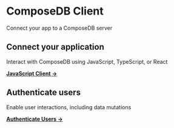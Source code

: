 # ComposeDB Client

Connect your app to a ComposeDB server

## Connect your application

Interact with ComposeDB using JavaScript, TypeScript, or React

**[JavaScript Client →](./javascript-client.mdx)**

## Authenticate users

Enable user interactions, including data mutations

**[Authenticate Users →](./authenticate-users.mdx)**
